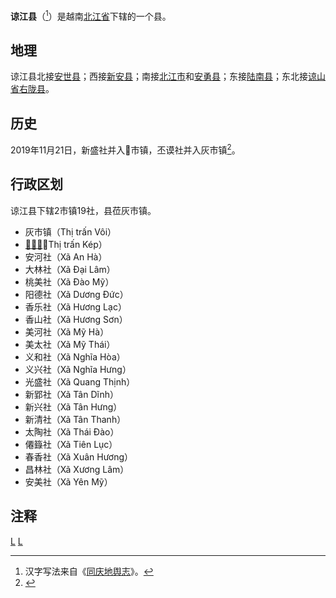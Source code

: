{{Infobox Settlement
|name                   = 谅江县
|settlement_type        = 县
|official_name          = 
|other_name             = 
|native_name            = {{lang|vi|Huyện Lạng Giang}}
|nickname               = 
|motto                  = 
|image_skyline          = 
|imagesize              = 
|image_caption          = 
|image_flag             = 
|flag_size              = 
|image_seal             = 
|seal_size              = 
|image_shield           = 
|shield_size            = 
|image_blank_emblem     = 
|blank_emblem_size      = 
|image_map              = {{Infobox mapframe|frame-width=250|zoom=10}}
|mapsize                = 
|map_caption            = 
|image_map1             = 
|mapsize1               = 
|map_caption1           = 
|pushpin_map            = Vietnam
|pushpin_label_position = bottom
|pushpin_map_caption    = 
|pushpin_map1           = 
|pushpin_label_position1= 
|pushpin_map_caption1   = 
|subdivision_type       = 国家
|subdivision_name       = {{flag|Vietnam}}
|subdivision_type1      = [[越南行政区划|省]]
|subdivision_name1      = [[北江省|北江省]]
|subdivision_type2      = 行政区划
|subdivision_name2      = 2市镇19社
|subdivision_type3      = 
|subdivision_name3      = 
|seat_type              = 县莅
|seat                   = {{link-vi|灰市镇|Vôi (thị trấn)}}
|government_type        = 
|leader_title           = 
|leader_name            = 
|leader_title1          = 
|leader_name1           = 
|established_title      = 
|established_date       = 
|area_magnitude         = 
|unit_pref              = 
|area_footnotes         = 
|area_total_km2         = 239.8
|area_land_km2          = 
|area_water_km2         = 
|area_water_percent     = 
|area_urban_km2         = 
|area_metro_km2         = 
|population_as_of       = 2019年
|population_footnotes   = 
|population_note        = 
|population_total       = 216996
|population_density_km2 = auto
|population_metro             = 
|population_density_metro_km2 = 
|population_urban             = 
|population_density_urban_km2 = 
|timezone               = [[越南标准时间|越南标准时间]]
|utc_offset             = +7
|elevation_footnotes    = 
|elevation_m            = 
|coor_type              = 
|coordinates            = 
|postal_code_type       = 
|postal_code            = 
|area_code              = 
|website                = [http://langgiang.bacgiang.gov.vn 谅江县电子信息门户网站]
|footnotes              = 
}}
'''谅江县'''（{{vie|v='''Huyện Lạng Giang'''|hn=縣諒江}}<ref>汉字写法来自《[[同庆地舆志|同庆地舆志]]》。</ref>）是越南[[北江省|北江省]]下辖的一个县。

==地理==
谅江县北接[[安世县|安世县]]；西接[[新安县_(越南)|新安县]]；南接[[北江市|北江市]]和[[安勇县|安勇县]]；东接[[陆南县|陆南县]]；东北接[[谅山省|谅山省]][[右陇县|右陇县]]。

==历史==
2019年11月21日，新盛社并入𠄳市镇，丕谟社并入灰市镇<ref>{{Cite web |url=https://thuvienphapluat.vn/van-ban/Bo-may-hanh-chinh/Nghi-quyet-813-NQ-UBTVQH14-2019-sap-xep-don-vi-hanh-chinh-cap-xa-thuoc-tinh-Bac-Giang-430533.aspx |title=Nghị quyết 813/NQ-UBTVQH14 năm 2019 về sắp xếp đơn vị hành chính cấp xã thuộc tỉnh Bắc Giang do Ủy ban Thường vụ Quốc hội ban hành |accessdate=2020-02-25 |archive-date=2020-02-03 |archive-url=https://web.archive.org/web/20200203073013/https://thuvienphapluat.vn/van-ban/bo-may-hanh-chinh/Nghi-quyet-813-NQ-UBTVQH14-2019-sap-xep-don-vi-hanh-chinh-cap-xa-thuoc-tinh-Bac-Giang-430533.aspx |dead-url=no }}</ref>。

==行政区划==
谅江县下辖2市镇19社，县莅灰市镇。
*灰市镇（Thị trấn Vôi）
*[[𠄳市镇|𠄳市镇]]（Thị trấn Kép）
*安河社（Xã An Hà）
*大林社（Xã Đại Lâm）
*桃美社（Xã Đào Mỹ）
*阳德社（Xã Dương Đức）
*香乐社（Xã Hương Lạc）
*香山社（Xã Hương Sơn）
*美河社（Xã Mỹ Hà）
*美太社（Xã Mỹ Thái）
*义和社（Xã Nghĩa Hòa）
*义兴社（Xã Nghĩa Hưng）
*光盛社（Xã Quang Thịnh）
*新郢社（Xã Tân Dĩnh）
*新兴社（Xã Tân Hưng）
*新清社（Xã Tân Thanh）
*太陶社（Xã Thái Đào）
*僊籙社（Xã Tiên Lục）
*春香社（Xã Xuân Hương）
*昌林社（Xã Xương Lâm）
*安美社（Xã Yên Mỹ）

==注释==
{{reflist}}

{{北江省行政区划}}
{{越南东北部之县市镇区域划分}}

[[Category:越南县份|L]]
[[Category:北江省|L]]